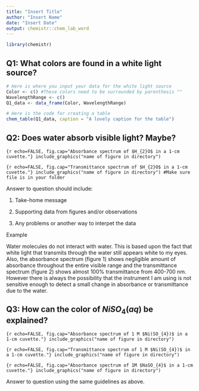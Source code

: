 ```yaml
---
title: "Insert Title"
author: "Insert Name"
date: "Insert Date"
output: chemistr::chem_lab_word
---
```


```r
library(chemistr)
```

## Q1: What colors are found in a white light source?

```r
# Here is where you input your data for the white light source
Color <- c() #These colors need to be surrounded by parenthesis ""
WavelengthRange <- c()
Q1_data <- data_frame(Color, WavelengthRange)
```

```r
# Here is the code for creating a table
chem_table(Q1_data, caption = "A lovely caption for the table")
```


## Q2:  Does water absorb visible light? Maybe?

```{r echo=FALSE, fig.cap="Absorbance spectrum of $H_{2}O$ in a 1-cm cuvette."}
include_graphics("name of figure in directory")
```

```{r echo=FALSE, fig.cap="Transmittance spectrum of $H_{2}O$ in a 1-cm cuvette."}
include_graphics("name of figure in directory") #Make sure file is in your folder
```


Answer to question should include:

1. Take-home message

2. Supporting data from figures and/or observations

3.  Any problems or another way to interpet the data

Example

Water molecules do not interact with water.  This is based upon the fact that white light that transmits through the water still appears white to my eyes.  Also, the absorbance spectrum (figure 1) shows negligible amount of absorbance throughout the entire visible range and the transmittance spectrum (figure 2) shows almost 100% transmittance from 400-700 nm.  However there is always the possibility that the instrument I am using is not sensitive enough to detect a small change in absorbance or transmittance due to the water.



## Q3:  How can the color of $NiSO_{4}(aq)$ be explained?

```{r echo=FALSE, fig.cap="Absorbance spectrum of 1 M $Ni(SO_{4})$ in a 1-cm cuvette."}
include_graphics("name of figure in directory")
```

```{r echo=FALSE, fig.cap="Transmittance spectrum of 1 M $Ni(SO_{4})$ in a 1-cm cuvette."}
include_graphics("name of figure in directory")
```

```{r echo=FALSE, fig.cap="Absorbance spectrum of 1M $NaSO_{4}$ in a 1-cm cuvette."}
include_graphics("name of figure in directory")
```

Answer to question using the same guidelines as above.



